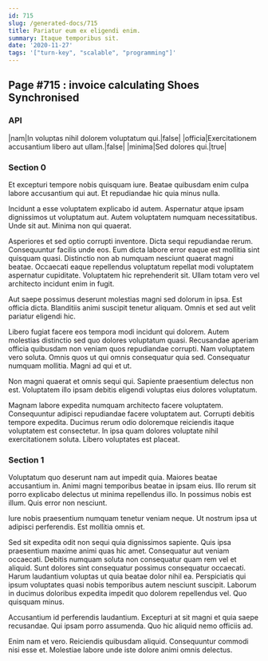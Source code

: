 ```yaml
---
id: 715
slug: /generated-docs/715
title: Pariatur eum ex eligendi enim.
summary: Itaque temporibus sit.
date: '2020-11-27'
tags: '["turn-key", "scalable", "programming"]'
---
```

## Page #715 : invoice calculating Shoes Synchronised

### API

|nam|In voluptas nihil dolorem voluptatum qui.|false|
|officia|Exercitationem accusantium libero aut ullam.|false|
|minima|Sed dolores qui.|true|




### Section 0
Et excepturi tempore nobis quisquam iure. Beatae quibusdam enim culpa labore accusantium qui aut. Et repudiandae hic quia minus nulla.
 Incidunt a esse voluptatem explicabo id autem. Aspernatur atque ipsam dignissimos ut voluptatum aut. Autem voluptatem numquam necessitatibus. Unde sit aut. Minima non qui quaerat.
 Asperiores et sed optio corrupti inventore. Dicta sequi repudiandae rerum. Consequuntur facilis unde eos. Eum dicta labore error eaque est mollitia sint quisquam quasi.
Distinctio non ab numquam nesciunt quaerat magni beatae. Occaecati eaque repellendus voluptatum repellat modi voluptatem aspernatur cupiditate. Voluptatem hic reprehenderit sit. Ullam totam vero vel architecto incidunt enim in fugit.
 Aut saepe possimus deserunt molestias magni sed dolorum in ipsa. Est officia dicta. Blanditiis animi suscipit tenetur aliquam. Omnis et sed aut velit pariatur eligendi hic.
 Libero fugiat facere eos tempora modi incidunt qui dolorem. Autem molestias distinctio sed quo dolores voluptatum quasi. Recusandae aperiam officia quibusdam non veniam quos repudiandae corrupti.
Nam voluptatem vero soluta. Omnis quos ut qui omnis consequatur quia sed. Consequatur numquam mollitia. Magni ad qui et ut.
 Non magni quaerat et omnis sequi qui. Sapiente praesentium delectus non est. Voluptatem illo ipsam debitis eligendi voluptas eius dolores voluptatum.
 Magnam labore expedita numquam architecto facere voluptatem. Consequuntur adipisci repudiandae facere voluptatem aut. Corrupti debitis tempore expedita. Ducimus rerum odio doloremque reiciendis itaque voluptatem est consectetur. In ipsa quam dolores voluptate nihil exercitationem soluta. Libero voluptates est placeat.
### Section 1
Voluptatum quo deserunt nam aut impedit quia. Maiores beatae accusantium in. Animi magni temporibus beatae in ipsam eius. Illo rerum sit porro explicabo delectus ut minima repellendus illo. In possimus nobis est illum. Quis error non nesciunt.
 Iure nobis praesentium numquam tenetur veniam neque. Ut nostrum ipsa ut adipisci perferendis. Est mollitia omnis et.
 Sed sit expedita odit non sequi quia dignissimos sapiente. Quis ipsa praesentium maxime animi quas hic amet. Consequatur aut veniam occaecati. Debitis numquam soluta non consequatur quam rem vel et aliquid. Sunt dolores sint consequatur possimus consequatur occaecati.
Harum laudantium voluptas ut quia beatae dolor nihil ea. Perspiciatis qui ipsum voluptates quasi nobis temporibus autem nesciunt suscipit. Laborum in ducimus doloribus expedita impedit quo dolorem repellendus vel. Quo quisquam minus.
 Accusantium id perferendis laudantium. Excepturi at sit magni et quia saepe recusandae. Qui ipsam porro assumenda. Quo hic aliquid nemo officiis ad.
 Enim nam et vero. Reiciendis quibusdam aliquid. Consequuntur commodi nisi esse et. Molestiae labore unde iste dolore animi omnis delectus.
